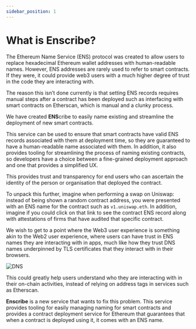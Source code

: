 ```yaml
---
sidebar_position: 1
---
```


# What is Enscribe?

The Ethereum Name Service (ENS) protocol was created to allow users to replace hexadecimal Ethereum wallet addresses with human-readable names. However, ENS addresses are rarely used to refer to smart contracts. 
If they were, it could provide web3 users with a much higher degree of trust in the code they are interacting with.

The reason this isn’t done currently is that setting ENS records requires manual steps after a contract has been deployed such as interfacing with smart contracts on Etherscan, which is manual and a clunky process.

We have created **ENS**cribe to easily name existing and streamline the deployment of new smart contracts.

This service can be used to ensure that smart contracts have valid ENS records associated with them at deployment time, so they are guaranteed to have a human-readable name associated with them. In addition, 
it also provides tooling for streamlining the process of naming existing contracts, so developers have a choice between a fine-grained deployment approach and one that provides a simplified UX.

This provides trust and transparency for end users who can ascertain the identity of the person or organisation that deployed the contract.

To unpack this further, imagine when performing a swap on Uniswap: instead of being shown a random contract address, you were presented with an ENS name for the contract such as `v1.uniswap.eth`. 
In addition, imagine if you could click on that link to see the contract ENS record along with attestations of firms that have audited that specific contract.

We wish to get to a point where the Web3 user experience is something akin to the Web2 user experience, where users can have trust in ENS names they are interacting with in apps, much like how they trust 
DNS names underpinned by TLS certificates that they interact with in their browsers.

![DNS](/img/dns.png)

This could greatly help users understand who they are interacting with in their on-chain activities, instead of relying on address tags in services such as Etherscan.

**Enscribe** is a new service that wants to fix this problem. This service provides tooling for easily managing naming for smart contracts and provides a contract deployment service for Ethereum that guarantees 
that when a contract is deployed using it, it comes with an ENS name.
